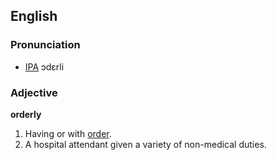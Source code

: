 ==English==
===Pronunciation===
*[[IPA]] ɔdεrli

===Adjective===
'''orderly'''
# Having or with [[order]].
# A hospital attendant given a variety of non-medical duties.